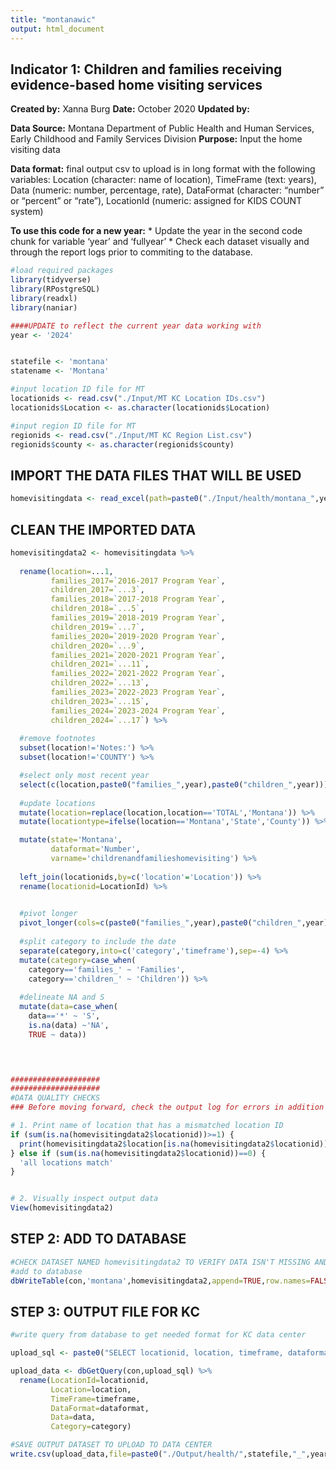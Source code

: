 ```yaml
---
title: "montanawic"
output: html_document
---
```


## Indicator 1: Children and families receiving evidence-based home visiting services


**Created by:** Xanna Burg
**Date:** October 2020
**Updated by:**

**Data Source:** Montana Department of Public Health and Human Services, Early Childhood and Family Services Division
**Purpose:** Input the home visiting data

**Data format:** final output csv to upload is in long format with the following variables: Location (character: name of location), TimeFrame (text: years), Data (numeric: number, percentage, rate), DataFormat (character: "number" or "percent" or "rate"), LocationId (numeric: assigned for KIDS COUNT system)

**To use this code for a new year:**
* Update the year in the second code chunk for variable 'year' and 'fullyear'
* Check each dataset visually and through the report logs prior to commiting to the database.


```r
#load required packages
library(tidyverse)
library(RPostgreSQL)
library(readxl)
library(naniar)
```

```r
####UPDATE to reflect the current year data working with
year <- '2024'


statefile <- 'montana'
statename <- 'Montana'

#input location ID file for MT
locationids <- read.csv("./Input/MT KC Location IDs.csv")
locationids$Location <- as.character(locationids$Location)

#input region ID file for MT
regionids <- read.csv("./Input/MT KC Region List.csv")
regionids$county <- as.character(regionids$county)
```


## IMPORT THE DATA FILES THAT WILL BE USED
```r
homevisitingdata <- read_excel(path=paste0("./Input/health/montana_",year,"_HMF Families Served by County.xlsx"),skip=1) 
```


## CLEAN THE IMPORTED DATA
```r
homevisitingdata2 <- homevisitingdata %>% 
  
  rename(location=...1,
         families_2017=`2016-2017 Program Year`,
         children_2017=`...3`,
         families_2018=`2017-2018 Program Year`,
         children_2018=`...5`,
         families_2019=`2018-2019 Program Year`,
         children_2019=`...7`,
         families_2020=`2019-2020 Program Year`,
         children_2020=`...9`,
         families_2021=`2020-2021 Program Year`,
         children_2021=`...11`,
         families_2022=`2021-2022 Program Year`,
         children_2022=`...13`,
         families_2023=`2022-2023 Program Year`,
         children_2023=`...15`,
         families_2024=`2023-2024 Program Year`,
         children_2024=`...17`) %>%
  
  #remove footnotes
  subset(location!='Notes:') %>%
  subset(location!='COUNTY') %>%

  #select only most recent year
  select(c(location,paste0("families_",year),paste0("children_",year))) %>%
  
  #update locations
  mutate(location=replace(location,location=='TOTAL','Montana')) %>%
  mutate(locationtype=ifelse(location=='Montana','State','County')) %>%

  mutate(state='Montana',
         dataformat='Number',
         varname='childrenandfamilieshomevisiting') %>%
  
  left_join(locationids,by=c('location'='Location')) %>%
  rename(locationid=LocationId) %>%
  

  #pivot longer
  pivot_longer(cols=c(paste0("families_",year),paste0("children_",year)),names_to='category',values_to='data') %>%
  
  #split category to include the date
  separate(category,into=c('category','timeframe'),sep=-4) %>%
  mutate(category=case_when(
    category=='families_' ~ 'Families',
    category=='children_' ~ 'Children')) %>%
  
  #delineate NA and S
  mutate(data=case_when(
    data=='*' ~ 'S',
    is.na(data) ~'NA',
    TRUE ~ data))
  



####################
####################
#DATA QUALITY CHECKS
### Before moving forward, check the output log for errors in addition to checking specifically for these quality checks

# 1. Print name of location that has a mismatched location ID
if (sum(is.na(homevisitingdata2$locationid))>=1) {
  print(homevisitingdata2$location[is.na(homevisitingdata2$locationid)])
} else if (sum(is.na(homevisitingdata2$locationid))==0) {
  'all locations match'
}


# 2. Visually inspect output data
View(homevisitingdata2)
```

## STEP 2: ADD TO DATABASE
```r
#CHECK DATASET NAMED homevisitingdata2 TO VERIFY DATA ISN'T MISSING AND APPEARS CORRECT
#add to database
dbWriteTable(con,'montana',homevisitingdata2,append=TRUE,row.names=FALSE)

```

## STEP 3: OUTPUT FILE FOR KC
```r
#write query from database to get needed format for KC data center

upload_sql <- paste0("SELECT locationid, location, timeframe, dataformat, category, data FROM montana WHERE timeframe='",year,"' AND varname='childrenandfamilieshomevisiting';")

upload_data <- dbGetQuery(con,upload_sql) %>%
  rename(LocationId=locationid,
         Location=location,
         TimeFrame=timeframe,
         DataFormat=dataformat,
         Data=data,
         Category=category)

#SAVE OUTPUT DATASET TO UPLOAD TO DATA CENTER
write.csv(upload_data,file=paste0("./Output/health/",statefile,"_",year,"_childrenandfamilieshomevisiting.csv"),row.names=FALSE)
```


